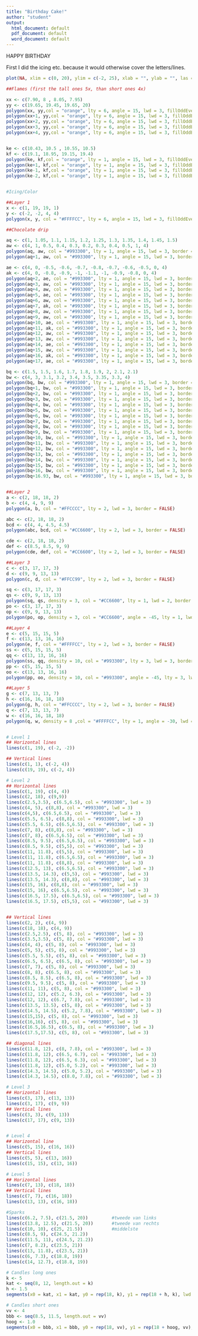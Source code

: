 ```yaml
---
title: "Birthday Cake!"
author: "student"
output:
  html_document: default
  pdf_document: default
  word_document: default
---
```


HAPPY BIRTHDAY

First I did the icing etc. because it would otherwise cover the letters/lines.

```r
plot(NA, xlim = c(0, 20), ylim = c(-2, 25), xlab = "", ylab = "", las = 1, bty = "n", main = "Happy Birthday!", axes = FALSE)

##Flames (first the tall ones 5x, than short ones 4x)

xx <- c(7.90, 8 , 8.05, 7.95)
yy <- c(19.65, 19.45, 19.65, 20)
polygon(xx, yy,col = "orange", lty = 6, angle = 15, lwd = 3, fillOddEven = TRUE, border = FALSE)
polygon(xx+1, yy,col = "orange", lty = 6, angle = 15, lwd = 3, fillOddEven = TRUE, border = FALSE)
polygon(xx+2, yy,col = "orange", lty = 6, angle = 15, lwd = 3, fillOddEven = TRUE, border = FALSE)
polygon(xx+3, yy,col = "orange", lty = 6, angle = 15, lwd = 3, fillOddEven = TRUE, border = FALSE)
polygon(xx+4, yy,col = "orange", lty = 6, angle = 15, lwd = 3, fillOddEven = TRUE, border = FALSE)


ke <- c(10.43, 10.5 , 10.55, 10.5)
kf <- c(19.1, 18.95, 19.15, 19.4)
polygon(ke, kf,col = "orange", lty = 1, angle = 15, lwd = 3, fillOddEven = TRUE, border = FALSE)
polygon(ke+1, kf,col = "orange", lty = 1, angle = 15, lwd = 3, fillOddEven = TRUE, border = FALSE)
polygon(ke-1, kf,col = "orange", lty = 1, angle = 15, lwd = 3, fillOddEven = TRUE, border = FALSE)
polygon(ke-2, kf,col = "orange", lty = 1, angle = 15, lwd = 3, fillOddEven = TRUE, border = FALSE)


#Icing/Color

##Layer 1
x <- c(1, 19, 19, 1)
y <- c(-2, -2, 4, 4)
polygon(x, y, col = "#FFFFCC", lty = 6, angle = 15, lwd = 3, fillOddEven = TRUE, border = FALSE)

##Chocolate drip

aq <- c(1, 1.05, 1.1, 1.15, 1.2, 1.25, 1.3, 1.35, 1.4, 1.45, 1.5)
aw <- c(4, 1, 0.5, 0.4, 0.3, 0.2, 0.3, 0.4, 0.5, 1, 4)
polygon(aq, aw, col = "#993300", lty = 1, angle = 15, lwd = 3, border = FALSE)
polygon(aq+1, aw, col = "#993300", lty = 1, angle = 15, lwd = 3, border = FALSE)

ae <- c(4, 0, -0.5, -0.6, -0.7, -0.8, -0.7, -0.6, -0.5, 0, 4)
ak <- c(4, 0, -0.8, -0.9, -1, -1.1, -1, -0.9, -0.8, 0, 4)
polygon(aq+2, ae, col = "#993300", lty = 1, angle = 15, lwd = 3, border = FALSE)
polygon(aq+3, aw, col = "#993300", lty = 1, angle = 15, lwd = 3, border = FALSE)
polygon(aq+4, aw, col = "#993300", lty = 1, angle = 15, lwd = 3, border = FALSE)
polygon(aq+5, ae, col = "#993300", lty = 1, angle = 15, lwd = 3, border = FALSE)
polygon(aq+6, aw, col = "#993300", lty = 1, angle = 15, lwd = 3, border = FALSE)
polygon(aq+7, ak, col = "#993300", lty = 1, angle = 15, lwd = 3, border = FALSE)
polygon(aq+8, aw, col = "#993300", lty = 1, angle = 15, lwd = 3, border = FALSE)
polygon(aq+9, aw, col = "#993300", lty = 1, angle = 15, lwd = 3, border = FALSE)
polygon(aq+10, ae, col = "#993300", lty = 1, angle = 15, lwd = 3, border = FALSE)
polygon(aq+11, ak, col = "#993300", lty = 1, angle = 15, lwd = 3, border = FALSE)
polygon(aq+12, aw, col = "#993300", lty = 1, angle = 15, lwd = 3, border = FALSE)
polygon(aq+13, aw, col = "#993300", lty = 1, angle = 15, lwd = 3, border = FALSE)
polygon(aq+14, ae, col = "#993300", lty = 1, angle = 15, lwd = 3, border = FALSE)
polygon(aq+15, aw, col = "#993300", lty = 1, angle = 15, lwd = 3, border = FALSE)
polygon(aq+16, ak, col = "#993300", lty = 1, angle = 15, lwd = 3, border = FALSE)
polygon(aq+17, ae, col = "#993300", lty = 1, angle = 15, lwd = 3, border = FALSE)

bq <- c(1.5, 1.5, 1.6, 1.7, 1.8, 1.9, 2, 2.1, 2.1)
bw <- c(4, 3, 3.1, 3.2, 3.4, 3.5, 3.35, 3.3, 4)
polygon(bq, bw, col = "#993300", lty = 1, angle = 15, lwd = 3, border = FALSE)
polygon(bq+1, bw, col = "#993300", lty = 1, angle = 15, lwd = 3, border = FALSE)
polygon(bq+2, bw, col = "#993300", lty = 1, angle = 15, lwd = 3, border = FALSE)
polygon(bq+3, bw, col = "#993300", lty = 1, angle = 15, lwd = 3, border = FALSE)
polygon(bq+4, bw, col = "#993300", lty = 1, angle = 15, lwd = 3, border = FALSE)
polygon(bq+5, bw, col = "#993300", lty = 1, angle = 15, lwd = 3, border = FALSE)
polygon(bq+6, bw, col = "#993300", lty = 1, angle = 15, lwd = 3, border = FALSE)
polygon(bq+7, bw, col = "#993300", lty = 1, angle = 15, lwd = 3, border = FALSE)
polygon(bq+8, bw, col = "#993300", lty = 1, angle = 15, lwd = 3, border = FALSE)
polygon(bq+9, bw, col = "#993300", lty = 1, angle = 15, lwd = 3, border = FALSE)
polygon(bq+10, bw, col = "#993300", lty = 1, angle = 15, lwd = 3, border = FALSE)
polygon(bq+11, bw, col = "#993300", lty = 1, angle = 15, lwd = 3, border = FALSE)
polygon(bq+12, bw, col = "#993300", lty = 1, angle = 15, lwd = 3, border = FALSE)
polygon(bq+13, bw, col = "#993300", lty = 1, angle = 15, lwd = 3, border = FALSE)
polygon(bq+14, bw, col = "#993300", lty = 1, angle = 15, lwd = 3, border = FALSE)
polygon(bq+15, bw, col = "#993300", lty = 1, angle = 15, lwd = 3, border = FALSE)
polygon(bq+16, bw, col = "#993300", lty = 1, angle = 15, lwd = 3, border = FALSE)
polygon(bq+16.93, bw, col = "#993300", lty = 1, angle = 15, lwd = 3, border = FALSE)


##Layer 2
a <- c(2, 18, 18, 2)
b <- c(4, 4, 9, 9)
polygon(a, b, col = "#FFCCCC", lty = 2, lwd = 3, border = FALSE)

abc <- c(2, 18, 18, 2)
bcd <- c(4, 4, 4.5, 4.5)
polygon(abc, bcd, col = "#CC6600", lty = 2, lwd = 3, border = FALSE)

cde <- c(2, 18, 18, 2)
def <- c(8.5, 8.5, 9, 9)
polygon(cde, def, col = "#CC6600", lty = 2, lwd = 3, border = FALSE)

##Layer 3
c <- c(3, 17, 17, 3)
d <- c(9, 9, 13, 13)
polygon(c, d, col = "#FFCC99", lty = 2, lwd = 3, border = FALSE)

sq <- c(3, 17, 17, 3)
qs <- c(9, 9, 13, 13)
polygon(sq, qs, density = 3, col = "#CC6600", lty = 1, lwd = 2, border = FALSE)
po <- c(3, 17, 17, 3)
op <- c(9, 9, 13, 13)
polygon(po, op, density = 3, col = "#CC6600", angle = -45, lty = 1, lwd = 2, border = FALSE)

##Layer 4
e <- c(5, 15, 15, 5)
f <- c(13, 13, 16, 16)
polygon(e, f, col = "#FFFFCC", lty = 2, lwd = 3, border = FALSE)
ss <- c(5, 15, 15, 5)
qq <- c(13, 13, 16, 16)
polygon(ss, qq, density = 10, col = "#993300", lty = 3, lwd = 3, border = FALSE)
pp <- c(5, 15, 15, 5)
oo <- c(13, 13, 16, 16)
polygon(pp, oo, density = 10, col = "#993300", angle = -45, lty = 3, lwd = 3, border = FALSE)

##Layer 5
g <- c(7, 13, 13, 7)
h <- c(16, 16, 18, 18)
polygon(g, h, col = "#FFCCCC", lty = 2, lwd = 3, border = FALSE)
q <- c(7, 13, 13, 7)
w <- c(16, 16, 18, 18)
polygon(q, w, density = 8 ,col = "#FFFFCC", lty = 1, angle = -30, lwd = 3, fillOddEven = TRUE, border = FALSE)


# Level 1
## Horizontal lines
lines(c(1, 19), c(-2, -2))

## Vertical lines
lines(c(1, 1), c(-2, 4))
lines(c(19, 19), c(-2, 4))

# Level 2
## Horizontal lines
lines(c(1, 19), c(4, 4))
lines(c(2, 18), c(9,9))
lines(c(2.5,3.5), c(6.5,6.5), col = "#993300", lwd = 3)
lines(c(4, 5), c(8,8), col = "#993300", lwd = 3)
lines(c(4,5), c(6.5,6.5), col = "#993300", lwd = 3)
lines(c(5.5, 6.5), c(8,8), col = "#993300", lwd = 3)
lines(c(5.5, 6.5), c(6.5,6.5), col = "#993300", lwd = 3)
lines(c(7, 8), c(8,8), col = "#993300", lwd = 3)
lines(c(7, 8), c(6.5,6.5), col = "#993300", lwd = 3)
lines(c(8.5, 9.5), c(6.5,6.5), col = "#993300", lwd = 3)
lines(c(8.5, 9.5), c(5,5), col = "#993300", lwd = 3)
lines(c(11, 11.8), c(5,5), col = "#993300", lwd = 3)
lines(c(11, 11.8), c(6.5,6.5), col = "#993300", lwd = 3)
lines(c(11, 11.8), c(8,8), col = "#993300", lwd = 3)
lines(c(12.5, 13), c(6.5,6.5), col = "#993300", lwd = 3)
lines(c(13.5, 14.3), c(5,5), col = "#993300", lwd = 3)
lines(c(13.5, 14.3), c(8,8), col = "#993300", lwd = 3)
lines(c(15, 16), c(8,8), col = "#993300", lwd = 3)
lines(c(15, 16), c(6.5,6.5), col = "#993300", lwd = 3)
lines(c(16.5, 17.5), c(6.5,6.5), col = "#993300", lwd = 3)
lines(c(16.5, 17.5), c(5,5), col = "#993300", lwd = 3)


## Vertical lines
lines(c(2, 2), c(4, 9))
lines(c(18, 18), c(4, 9))
lines(c(2.5,2.5), c(5, 8), col = "#993300", lwd = 3)
lines(c(3.5,3.5), c(5, 8), col = "#993300", lwd = 3)
lines(c(4, 4), c(5, 8), col = "#993300", lwd = 3)
lines(c(5, 5), c(5, 8), col = "#993300", lwd = 3)
lines(c(5.5, 5.5), c(5, 8), col = "#993300", lwd = 3)
lines(c(6.5, 6.5), c(6.5, 8), col = "#993300", lwd = 3)
lines(c(7, 7), c(5, 8), col = "#993300", lwd = 3)
lines(c(8, 8), c(6.5, 8), col = "#993300", lwd = 3)
lines(c(8.5, 8.5), c(6.5, 8), col = "#993300", lwd = 3)
lines(c(9.5, 9.5), c(5, 8), col = "#993300", lwd = 3)
lines(c(11, 11), c(5, 8), col = "#993300", lwd = 3)
lines(c(12, 12), c(5.2, 6.3), col = "#993300", lwd = 3)
lines(c(12, 12), c(6.7, 7.8), col = "#993300", lwd = 3)
lines(c(13.5, 13.5), c(5, 8), col = "#993300", lwd = 3)
lines(c(14.5, 14.5), c(5.2, 7.8), col = "#993300", lwd = 3)
lines(c(15,15), c(5, 8), col = "#993300", lwd = 3)
lines(c(16,16), c(5, 8), col = "#993300", lwd = 3)
lines(c(16.5,16.5), c(6.5, 8), col = "#993300", lwd = 3)
lines(c(17.5,17.5), c(5, 8), col = "#993300", lwd = 3)

## diagonal lines
lines(c(11.8, 12), c(8, 7.8), col = "#993300", lwd = 3)
lines(c(11.8, 12), c(6.5, 6.7), col = "#993300", lwd = 3)
lines(c(11.8, 12), c(6.5, 6.3), col = "#993300", lwd = 3)
lines(c(11.8, 12), c(5.0, 5.2), col = "#993300", lwd = 3)
lines(c(14.3, 14.5), c(5.0, 5.2), col = "#993300", lwd = 3)
lines(c(14.3, 14.5), c(8.0, 7.8), col = "#993300", lwd = 3)

# Level 3
## Horizontal lines
lines(c(3, 17), c(13, 13))
lines(c(3, 17), c(9, 9))
## Vertical lines
lines(c(3, 3), c(9, 13))
lines(c(17, 17), c(9, 13))


# Level 4
## Horizontal line
lines(c(5, 15), c(16, 16))
## Vertical lines
lines(c(5, 5), c(13, 16))
lines(c(15, 15), c(13, 16))

# Level 5
## Horizontal lines
lines(c(7, 13), c(18, 18))
## Vertical lines
lines(c(7, 7), c(16, 18))
lines(c(13, 13), c(16, 18))

#Sparks
lines(c(6.2, 7.5), c(21.5, 20))         #tweede van links
lines(c(13.8, 12.5), c(21.5, 20))       #tweede van rechts
lines(c(10, 10), c(25, 21.5))           #middelste
lines(c(8.5, 9), c(24.5, 21.2))
lines(c(11.5, 11), c(24.5, 21.2))
lines(c(7, 8.2), c(23.5, 21))
lines(c(13, 11.8), c(23.5, 21))
lines(c(6, 7.3), c(18.8, 19))
lines(c(14, 12.7), c(18.8, 19))

# Candles long ones
k <- 5
kat <- seq(8, 12, length.out = k)
h <- 1.5
segments(x0 = kat, x1 = kat, y0 = rep(18, k), y1 = rep(18 + h, k), lwd = 2)

# Candles short ones
vv <- 4
bbb <- seq(8.5, 11.5, length.out = vv)
hoog <- 1.0
segments(x0 = bbb, x1 = bbb, y0 = rep(18, vv), y1 = rep(18 + hoog, vv), lwd = 3)
```
